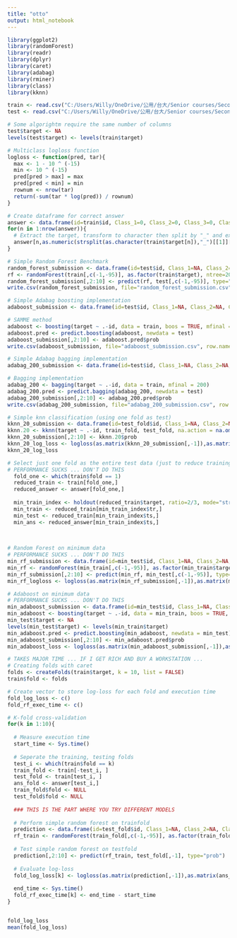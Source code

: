 ---
title: "otto"
output: html_notebook
---

```{r}
library(ggplot2)
library(randomForest)
library(readr)
library(dplyr)
library(caret)
library(adabag)
library(rminer)
library(class)
library(kknn)
```

```{r}
train <- read.csv("C:/Users/Willy/OneDrive/公用/台大/Senior courses/Second semester/Statistical Learning/R/Final/data/train.csv", na.strings = "")
test <- read.csv("C:/Users/Willy/OneDrive/公用/台大/Senior courses/Second semester/Statistical Learning/R/Final/data/test.csv", na.strings = "")
```

```{r}
# Some algorightm require the same number of columns
test$target <- NA
levels(test$target) <- levels(train$target)
```

```{r}
# Multiclass logloss function
logloss <- function(pred, tar){
  max <- 1 - 10 ^ (-15)
  min <- 10 ^ (-15)
  pred[pred > max] = max
  pred[pred < min] = min
  rownum <- nrow(tar)
  return(-sum(tar * log(pred)) / rownum)
}
```



```{r}
# Create dataframe for correct answer
answer <- data.frame(id=train$id, Class_1=0, Class_2=0, Class_3=0, Class_4=0, Class_5=0, Class_6=0, Class_7=0, Class_8=0, Class_9=0)
for(n in 1:nrow(answer)){
  # Extract the target, transform to character then split by "_" and extract the number, then add 1 to get the correct index
  answer[n,as.numeric(strsplit(as.character(train$target[n]),"_")[[1]][2]) + 1] <- 1
}
```


```{r}
# Simple Random Forest Benchmark
random_forest_submission <- data.frame(id=test$id, Class_1=NA, Class_2=NA, Class_3=NA, Class_4=NA, Class_5=NA, Class_6=NA, Class_7=NA, Class_8=NA, Class_9=NA)
rf <- randomForest(train[,c(-1,-95)], as.factor(train$target), ntree=200, importance=TRUE)
random_forest_submission[,2:10] <- predict(rf, test[,c(-1,-95)], type="prob")
write.csv(random_forest_submission, file="random_forest_submission.csv", row.names = FALSE)

```

```{r}
# Simple Adabag boosting implementation 
adaboost_submission <- data.frame(id=test$id, Class_1=NA, Class_2=NA, Class_3=NA, Class_4=NA, Class_5=NA, Class_6=NA, Class_7=NA, Class_8=NA, Class_9=NA)

# SAMME method
adaboost <- boosting(target ~ .-id, data = train, boos = TRUE, mfinal = 100, coeflearn = 'Zhu')
adaboost.pred <- predict.boosting(adaboost, newdata = test)
adaboost_submission[,2:10] <- adaboost.pred$prob
write.csv(adaboost_submission, file="adaboost_submission.csv", row.names = FALSE)

```


```{r}
# Simple Adabag bagging implementation 
adabag_200_submission <- data.frame(id=test$id, Class_1=NA, Class_2=NA, Class_3=NA, Class_4=NA, Class_5=NA, Class_6=NA, Class_7=NA, Class_8=NA, Class_9=NA)

# Bagging implementation
adabag_200 <- bagging(target ~ .-id, data = train, mfinal = 200)
adabag_200.pred <- predict.bagging(adabag_200, newdata = test)
adabag_200_submission[,2:10] <- adabag_200.pred$prob
write.csv(adabag_200_submission, file="adabag_200_submission.csv", row.names = FALSE)

```

```{r}
# Simple knn classification (using one fold as test)
kknn_20_submission <- data.frame(id=test_fold$id, Class_1=NA, Class_2=NA, Class_3=NA, Class_4=NA, Class_5=NA, Class_6=NA, Class_7=NA, Class_8=NA, Class_9=NA)
kknn.20 <- kknn(target ~ .-id, train_fold, test_fold, na.action = na.omit(), k = 20, distance = 2, kernel = "optimal")
kknn_20_submission[,2:10] <- kknn.20$prob
kknn_20_log_loss <- logloss(as.matrix(kknn_20_submission[,-1]),as.matrix(ans_fold[,-1]))
kknn_20_log_loss

```





```{r}
# Select just one fold as the entire test data (just to reduce training time)
# PERFORMANCE SUCKS ... DON'T DO THIS
  fold_one <- which(train$fold == 1)
  reduced_train <- train[fold_one,]
  reduced_answer <- answer[fold_one,]
  
  min_train_index <- holdout(reduced_train$target, ratio=2/3, mode="stratified")
  min_train <- reduced_train[min_train_index$tr,]
  min_test <- reduced_train[min_train_index$ts,]
  min_ans <- reduced_answer[min_train_index$ts,]
  
  
```

```{r}
# Random Forest on minimum data
# PERFORMANCE SUCKS ... DON'T DO THIS
min_rf_submission <- data.frame(id=min_test$id, Class_1=NA, Class_2=NA, Class_3=NA, Class_4=NA, Class_5=NA, Class_6=NA, Class_7=NA, Class_8=NA, Class_9=NA)
min_rf <- randomForest(min_train[,c(-1,-95)], as.factor(min_train$target), ntree=200, importance=TRUE)
min_rf_submission[,2:10] <- predict(min_rf, min_test[,c(-1,-95)], type="prob")
min_rf_logloss <- logloss(as.matrix(min_rf_submission[,-1]),as.matrix(min_ans[,-1]))

```


```{r}
# Adaboost on minimum data
# PERFORMANCE SUCKS ... DON'T DO THIS
min_adaboost_submission <- data.frame(id=min_test$id, Class_1=NA, Class_2=NA, Class_3=NA, Class_4=NA, Class_5=NA, Class_6=NA, Class_7=NA, Class_8=NA, Class_9=NA)
min_adaboost <- boosting(target ~ .-id, data = min_train, boos = TRUE, mfinal = 100, coeflearn = 'Zhu')
min_test$target <- NA
levels(min_test$target) <- levels(min_train$target)
min_adaboost.pred <- predict.boosting(min_adaboost, newdata = min_test)
min_adaboost_submission[,2:10] <- min_adaboost.pred$prob
min_adaboost_loss <- logloss(as.matrix(min_adaboost_submission[,-1]),as.matrix(min_ans[,-1]))

```


```{r}
# TAKES MAJOR TIME ... IF I GET RICH AND BUY A WORKSTATION ...
# Creating folds with caret
folds <- createFolds(train$target, k = 10, list = FALSE)
train$fold <- folds

# Create vector to store log-loss for each fold and execution time
fold_log_loss <- c()
fold_rf_exec_time <- c()

# K-fold cross-validation
for(k in 1:10){
  
  # Measure execution time
  start_time <- Sys.time()
  
  # Seperate the training, testing folds    
  test_i <- which(train$fold == k)
  train_fold <- train[-test_i, ]
  test_fold <- train[test_i, ]
  ans_fold <- answer[test_i,]
  train_fold$fold <- NULL
  test_fold$fold <- NULL
  
  ### THIS IS THE PART WHERE YOU TRY DIFFERENT MODELS
  
  # Perform simple random forest on trainfold
  prediction <- data.frame(id=test_fold$id, Class_1=NA, Class_2=NA, Class_3=NA, Class_4=NA, Class_5=NA, Class_6=NA, Class_7=NA, Class_8=NA, Class_9=NA)
  rf_train <- randomForest(train_fold[,c(-1,-95)], as.factor(train_fold$target), ntree=200, importance=TRUE)
  
  # Test simple random forest on testfold
  prediction[,2:10] <- predict(rf_train, test_fold[,-1], type="prob")
  
  # Evaluate log-loss
  fold_log_loss[k] <- logloss(as.matrix(prediction[,-1]),as.matrix(ans_fold[,-1]))
  
  end_time <- Sys.time()
  fold_rf_exec_time[k] <- end_time - start_time
}


fold_log_loss
mean(fold_log_loss)

```



